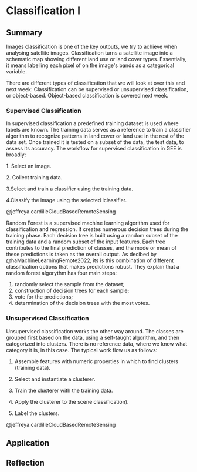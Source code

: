 # Classification I 

## Summary 

Images classification is one of the key outputs, we try to achieve when analysing satellite images. Classification turns a satellite image into a schematic map showing different land use or land cover types. Essentially, it means labelling each pixel of on the image\'s bands as a categorical variable.

There are different types of classification that we will look at over this and next week: Classification can be supervised or unsupervised classification, or object-based. Object-based classification is covered next week.

### **Supervised Classification** 

In supervised classification a predefined training dataset is used where labels are known. The training data serves as a reference to train a classifier algorithm to recognize patterns in land cover or land use in the rest of the data set. Once trained it is tested on a subset of the data, the test data, to assess its accuracy. The workflow for supervised classification in GEE is broadly: 

1\. Select an image.

2\. Collect training data.

3.Select and train a classifier using the training data.

4.Classify the image using the selected lclassifier.

@jeffreya.cardilleCloudBasedRemoteSensing

Random Forest is a supervised machine learning algorithm used for classification and regression. It creates numerous decision trees during the training phase. Each decision tree is built using a random subset of the
training data and a random subset of the input features. Each tree contributes to the final prediction of classes, and the mode or mean of these predictions is taken as the overall output. As decibed by @haMachineLearningRemote2022, its is this combination of different classification options that makes predictions robust. They explain that a random forest algorythm has four main steps:

1.  randomly select the sample from the dataset;
2.  construction of decision trees for each sample;
3.  vote for the predictions;
4.  determination of the decision trees with the most votes.

### **Unsupervised Classification** 

Unsupervised classification works the other way around. The classes are grouped first based on the data, using a self-taught algorithm, and then categorized into clusters. There is no reference data, where we know what category it is, in this case. The typical work flow us as follows:  

1.   Assemble features with numeric properties in which to find clusters (training data).

2.   Select and instantiate a clusterer.

3.   Train the clusterer with the training data.

4.   Apply the clusterer to the scene classification).

5.   Label the clusters.

@jeffreya.cardilleCloudBasedRemoteSensing

## Application 

## Reflection
